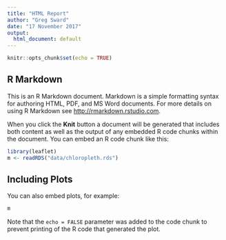 ---
title: "HTML Report"
author: "Greg Sward"
date: "17 November 2017"
output:
  html_document: default
---

```{r setup, include=FALSE}
knitr::opts_chunk$set(echo = TRUE)
```

## R Markdown

This is an R Markdown document. Markdown is a simple formatting syntax for authoring HTML, PDF, and MS Word documents. For more details on using R Markdown see <http://rmarkdown.rstudio.com>.

When you click the **Knit** button a document will be generated that includes both content as well as the output of any embedded R code chunks within the document. You can embed an R code chunk like this:

```{r}
library(leaflet)
m <- readRDS("data/chloropleth.rds")
```

## Including Plots

You can also embed plots, for example:

```{r pressure, echo=FALSE}
m
```

Note that the `echo = FALSE` parameter was added to the code chunk to prevent printing of the R code that generated the plot.
